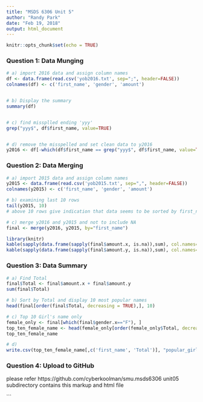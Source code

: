 ---
title: "MSDS 6306 Unit 5"
author: "Randy Park"
date: "Feb 19, 2018"
output: html_document
---

```{r setup, include=FALSE}
knitr::opts_chunk$set(echo = TRUE)
```

### Question 1: Data Munging
```{r Question 1: Data_Munging, echo=TRUE}

# a) import 2016 data and assign column names
df <- data.frame(read.csv('yob2016.txt', sep=";", header=FALSE))
colnames(df) <- c('first_name', 'gender', 'amount')


# b) Display the summary
summary(df)


# c) find missplled ending 'yyy'
grep("yyy$", df$first_name, value=TRUE)


# d) remove the misspelled and set clean data to y2016
y2016 <- df[-which(df$first_name == grep("yyy$", df$first_name, value=TRUE)), ]

```


### Question 2: Data Merging
```{r Question 2: Data_Merging, echo=TRUE}
# a) import 2015 data and assign column names
y2015 <- data.frame(read.csv('yob2015.txt', sep=",", header=FALSE))
colnames(y2015) <- c('first_name', 'gender', 'amount')

# b) examining last 10 rows
tail(y2015, 10)
# above 10 rows give indication that data seems to be sorted by first_name and genger

# c) merge y2016 and y2015 and not to include NA
final <- merge(y2016, y2015, by="first_name")

library(knitr)
kable(sapply(data.frame(sapply(final$amount.x, is.na)),sum), col.names="Number of NA's")
kable(sapply(data.frame(sapply(final$amount.y, is.na)),sum), col.names="Number of NA's")
```

### Question 3: Data Summary
```{r Question 3: Data_Summary, echo=TRUE}
# a) Find Total
final$Total <- final$amount.x + final$amount.y
sum(final$Total)

# b) Sort by Total and display 10 most popular names
head(final[order(final$Total, decreasing = TRUE),], 10)

# c) Top 10 Girl's name only
female_only <- final[which(final$gender.x=="F"), ]
top_ten_female_name <- head(female_only[order(female_only$Total, decreasing = TRUE),], 10)
top_ten_female_name

# d) 
write.csv(top_ten_female_name[,c('first_name', 'Total')], "popular_girls_name.csv", row.names=FALSE)

```

### Question 4: Upload to GitHub

please refer https://github.com/cyberkoolman/smu.msds6306
unit05 subdirectory contains this markup and html file

```
